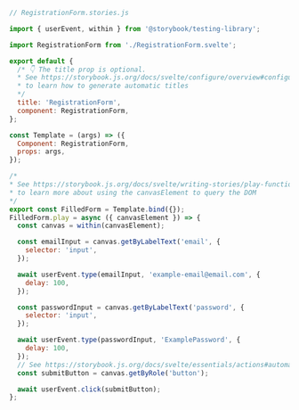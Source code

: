 ```js
// RegistrationForm.stories.js

import { userEvent, within } from '@storybook/testing-library';

import RegistrationForm from './RegistrationForm.svelte';

export default {
  /* 👇 The title prop is optional.
  * See https://storybook.js.org/docs/svelte/configure/overview#configure-story-loading
  * to learn how to generate automatic titles
  */
  title: 'RegistrationForm',
  component: RegistrationForm,
};

const Template = (args) => ({
  Component: RegistrationForm,
  props: args,
});

/*
* See https://storybook.js.org/docs/svelte/writing-stories/play-function#working-with-the-canvas
* to learn more about using the canvasElement to query the DOM
*/
export const FilledForm = Template.bind({});
FilledForm.play = async ({ canvasElement }) => {
  const canvas = within(canvasElement);

  const emailInput = canvas.getByLabelText('email', {
    selector: 'input',
  });

  await userEvent.type(emailInput, 'example-email@email.com', {
    delay: 100,
  });

  const passwordInput = canvas.getByLabelText('password', {
    selector: 'input',
  });

  await userEvent.type(passwordInput, 'ExamplePassword', {
    delay: 100,
  });
  // See https://storybook.js.org/docs/svelte/essentials/actions#automatically-matching-args to learn how to setup logging in the Actions panel
  const submitButton = canvas.getByRole('button');

  await userEvent.click(submitButton);
};
```
